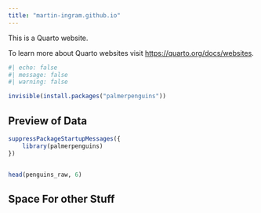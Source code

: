 ```yaml
---
title: "martin-ingram.github.io"
---
```


This is a Quarto website.

To learn more about Quarto websites visit <https://quarto.org/docs/websites>.

```r
#| echo: false
#| message: false
#| warning: false

invisible(install.packages("palmerpenguins"))
```


## Preview of Data

```r
suppressPackageStartupMessages({
    library(palmerpenguins)
})


head(penguins_raw, 6)
```


## Space For other Stuff